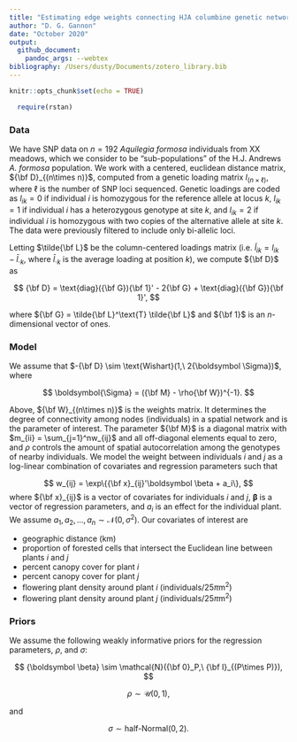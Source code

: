 ```yaml
---
title: "Estimating edge weights connecting HJA columbine genetic networks"
author: "D. G. Gannon"
date: "October 2020"
output:
  github_document:
    pandoc_args: --webtex
bibliography: /Users/dusty/Documents/zotero_library.bib
---
```


```r
knitr::opts_chunk$set(echo = TRUE)

  require(rstan)

```

### Data

We have SNP data on $n=192$ *Aquilegia formosa* individuals from XX meadows, which we consider to be "sub-populations" of the H.J. Andrews *A. formosa* population. We work with a centered, euclidean distance matrix, ${\bf D}_{(n\times n)}$, computed from a genetic loading matrix $l_{(n\times \ell)}$, where $\ell$ is the number of SNP loci sequenced. Genetic loadings are coded as $l_{ik} = 0$ if individual $i$ is homozygous for the reference allele at locus $k$, $l_{ik}=1$ if individual $i$ has a heterozygous genotype at site $k$, and $l_{ik}=2$ if individual $i$ is homozygous with two copies of the alternative allele at site $k$. The data were previously filtered to include only bi-allelic loci. 

Letting $\tilde{\bf L}$ be the column-centered loadings matrix (i.e. $\tilde l_{ik} = l_{ik} - \bar{l}_{\cdot k}$, where $\bar{l}_{\cdot k}$ is the average loading at position $k$), we compute ${\bf D}$ as

$$
{\bf D} = \text{diag}({\bf G}){\bf 1}' - 2{\bf G} + \text{diag}({\bf G}){\bf 1}',
$$

where ${\bf G} = \tilde{\bf L}^\text{T} \tilde{\bf L}$ and ${\bf 1}$ is an $n$-dimensional vector of ones.

### Model

We assume that $-{\bf D} \sim \text{Wishart}(1,\ 2{\boldsymbol \Sigma})$, where

$$
\boldsymbol{\Sigma} = ({\bf M} - \rho{\bf W})^{-1}.
$$

Above, ${\bf W}_{(n\times n)}$ is the weights matrix. It determines the degree of connectivity among nodes (individuals) in a spatial network and is the parameter of interest. The parameter ${\bf M}$ is a diagonal matrix with $m_{ii} = \sum_{j=1}^nw_{ij}$ and all off-diagonal elements equal to zero, and $\rho$ controls the amount of spatial autocorrelation among the genotypes of nearby individuals. We model the weight between individuals $i$ and $j$ as a log-linear combination of covariates and regression parameters such that

$$
w_{ij} = \exp\{{\bf x}_{ij}'\boldsymbol \beta + a_i\},
$$
where ${\bf x}_{ij}$ is a vector of covariates for individuals $i$ and $j$, $\boldsymbol \beta$ is a vector of regression parameters, and $a_i$ is an effect for the individual plant. We assume $a_1,a_2,...,a_n \sim \mathcal{N}(0,\sigma^2)$. Our covariates of interest are 

* geographic distance (km)
* proportion of forested cells that intersect the Euclidean line between plants $i$ and $j$
* percent canopy cover for plant $i$
* percent canopy cover for plant $j$
* flowering plant density around plant $i$ (individuals/25$\pi \text{m}^2$)
* flowering plant density around plant $j$ (individuals/25$\pi \text{m}^2$)

### Priors

We assume the following weakly informative priors for the regression parameters, $\rho$, and $\sigma$:

$$
{\boldsymbol \beta} \sim \mathcal{N}({\bf 0}_P,\ {\bf I}_{(P\times P)}),
$$

$$
\rho \sim \mathcal{U}(0,1),
$$

and

$$
\sigma \sim \text{half-Normal}(0,2).
$$


